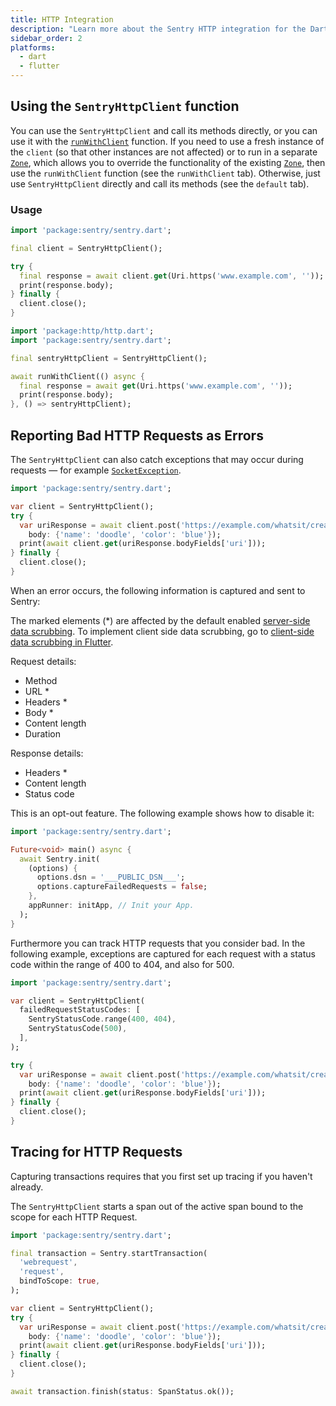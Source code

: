 ```yaml
---
title: HTTP Integration
description: "Learn more about the Sentry HTTP integration for the Dart SDK."
sidebar_order: 2
platforms:
  - dart
  - flutter
---
```


## Using the `SentryHttpClient` function

You can use the `SentryHttpClient` and call its methods directly, or you can use it with the [`runWithClient`](https://pub.dev/documentation/http/latest/http/runWithClient.html) function. If you need to use a fresh instance of the `client` (so that other instances are not affected) or to run in a separate [`Zone`](https://api.dart.dev/stable/3.5.0/dart-async/Zone-class.html), which allows you to override the functionality of the existing [`Zone`](https://api.dart.dev/stable/3.5.0/dart-async/Zone-class.html), then use the `runWithClient` function (see the `runWithClient` tab). Otherwise, just use `SentryHttpClient` directly and call its methods (see the `default` tab).

### Usage

```dart {filename:http_client.dart}{tabTitle: default}
import 'package:sentry/sentry.dart';

final client = SentryHttpClient();

try {
  final response = await client.get(Uri.https('www.example.com', ''));
  print(response.body);
} finally {
  client.close();
}
```

```dart {filename:http_client.dart}{tabTitle: runWithClient}
import 'package:http/http.dart';
import 'package:sentry/sentry.dart';

final sentryHttpClient = SentryHttpClient();

await runWithClient(() async {
  final response = await get(Uri.https('www.example.com', ''));
  print(response.body);
}, () => sentryHttpClient);
```

## Reporting Bad HTTP Requests as Errors

The `SentryHttpClient` can also catch exceptions that may occur during requests — for example [`SocketException`](https://api.dart.dev/stable/2.13.4/dart-io/SocketException-class.html).

```dart
import 'package:sentry/sentry.dart';

var client = SentryHttpClient();
try {
  var uriResponse = await client.post('https://example.com/whatsit/create',
    body: {'name': 'doodle', 'color': 'blue'});
  print(await client.get(uriResponse.bodyFields['uri']));
} finally {
  client.close();
}
```

When an error occurs, the following information is captured and sent to Sentry:

The marked elements (\*) are affected by the default enabled [server-side data scrubbing](https://docs.sentry.io/security-legal-pii/scrubbing/server-side-scrubbing/).
To implement client side data scrubbing, go to [client-side data scrubbing in Flutter](https://docs.sentry.io/platforms/dart/guides/flutter/data-management/sensitive-data/).

Request details:

- Method
- URL \*
- Headers \*
- Body \*
- Content length
- Duration

Response details:

- Headers \*
- Content length
- Status code

This is an opt-out feature. The following example shows how to disable it:


```dart
import 'package:sentry/sentry.dart';

Future<void> main() async {
  await Sentry.init(
    (options) {
      options.dsn = '___PUBLIC_DSN___';
      options.captureFailedRequests = false;
    },
    appRunner: initApp, // Init your App.
  );
}
```

Furthermore you can track HTTP requests that you consider bad. In the
following example, exceptions are captured for each request
with a status code within the range of 400 to 404, and also for 500.

```dart
import 'package:sentry/sentry.dart';

var client = SentryHttpClient(
  failedRequestStatusCodes: [
    SentryStatusCode.range(400, 404),
    SentryStatusCode(500),
  ],
);

try {
  var uriResponse = await client.post('https://example.com/whatsit/create',
    body: {'name': 'doodle', 'color': 'blue'});
  print(await client.get(uriResponse.bodyFields['uri']));
} finally {
  client.close();
}
```

## Tracing for HTTP Requests

<Alert>

Capturing transactions requires that you first <PlatformLink to="/tracing/">set up tracing</PlatformLink> if you haven't already.

</Alert>

The `SentryHttpClient` starts a span out of the active span bound to the scope for each HTTP Request.

```dart
import 'package:sentry/sentry.dart';

final transaction = Sentry.startTransaction(
  'webrequest',
  'request',
  bindToScope: true,
);

var client = SentryHttpClient();
try {
  var uriResponse = await client.post('https://example.com/whatsit/create',
    body: {'name': 'doodle', 'color': 'blue'});
  print(await client.get(uriResponse.bodyFields['uri']));
} finally {
  client.close();
}

await transaction.finish(status: SpanStatus.ok());
```
